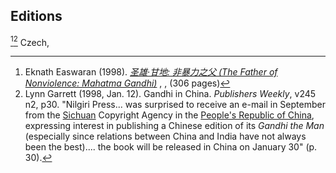 ==Editions==
<ref
  name=gtmchinese>Eknath Easwaran (1998). ''[https://books.google.com/books?as_isbn=9787801281258 圣雄·甘地: 非暴力之父 (The Father of Nonviolence: Mahatma Gandhi)]'' {{ISBN|7-80128-125-X}}, {{ISBN|978-7-80128-125-8}}, (306 pages)</ref><ref name=pwgtmchina>Lynn Garrett (1998, Jan. 12). Gandhi in China. ''Publishers Weekly'', v245 n2, p30. "Nilgiri Press... was surprised to receive an e-mail in September from the [[Sichuan]] Copyright Agency in the [[People's Republic of China]], expressing interest in publishing a Chinese edition of its ''Gandhi the Man'' (especially since relations between China and India have not always been the best).... the book will be released in China on January 30" (p. 30).</ref> Czech,
